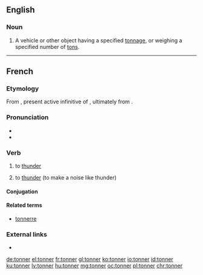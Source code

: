 ==English==

===Noun===
{{en-noun}}

# {{label|en|in combination}} A vehicle or other object having a specified [[tonnage]], or weighing a specified number of [[ton]]s.<!--or tonnes-->

----

==French==

===Etymology===
From {{etyl|la|fr}} {{m|la|tonāre}}, present active infinitive of {{m|la|tonō}}, ultimately from {{etyl|ine-pro|fr}} {{m|ine-pro|*(s)tenh₂-||to thunder}}.

===Pronunciation===
* {{IPA|/tɔ.ne/|lang=fr}}
* {{audio|Fr-tonner.ogg|tonner|lang=fr}}

===Verb===
{{fr-verb|type=impersonal}}

# {{label|fr|meteorology|impersonal}} to [[thunder]]
# to [[thunder]] (to make a noise like thunder)

====Conjugation====
{{fr-conj-auto}}

====Related terms====
* [[tonnerre]]

===External links===
* {{R:TLFi}}

[[de:tonner]]
[[el:tonner]]
[[fr:tonner]]
[[gl:tonner]]
[[ko:tonner]]
[[io:tonner]]
[[id:tonner]]
[[ku:tonner]]
[[lv:tonner]]
[[hu:tonner]]
[[mg:tonner]]
[[oc:tonner]]
[[pl:tonner]]
[[chr:tonner]]